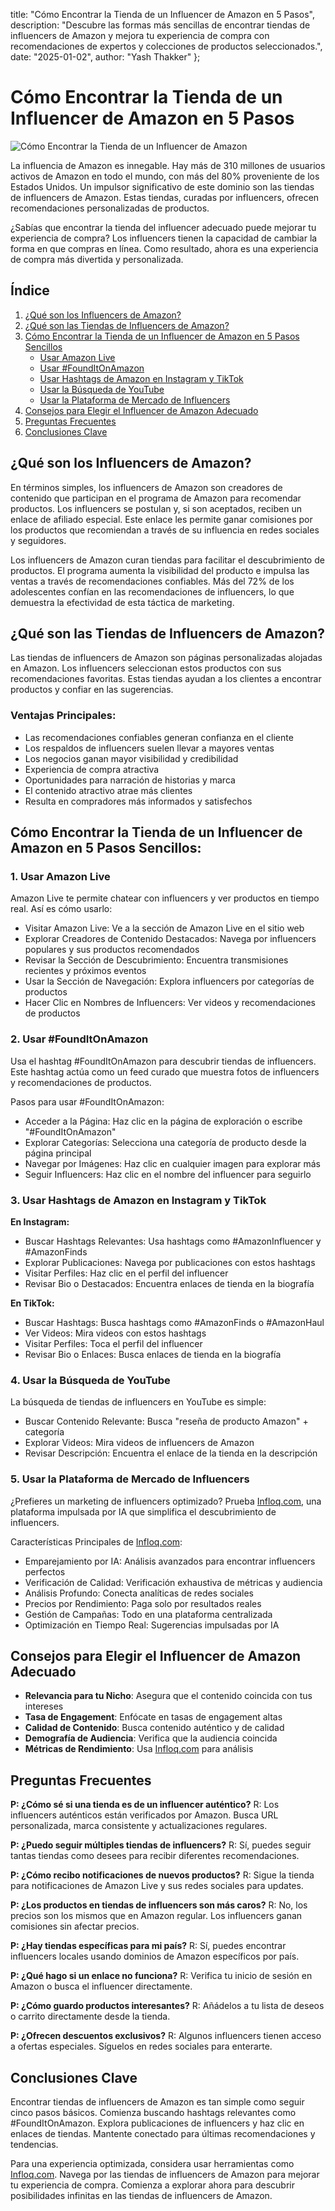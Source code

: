   title: "Cómo Encontrar la Tienda de un Influencer de Amazon en 5 Pasos",
  description: "Descubre las formas más sencillas de encontrar tiendas de influencers de Amazon y mejora tu experiencia de compra con recomendaciones de expertos y colecciones de productos seleccionados.",
  date: "2025-01-02",
  author: "Yash Thakker"
};

# Cómo Encontrar la Tienda de un Influencer de Amazon en 5 Pasos

![Cómo Encontrar la Tienda de un Influencer de Amazon](/images/blog-posts/how-to-find-amazon-influencer-storefront-in-just-5-steps.jpeg)

La influencia de Amazon es innegable. Hay más de 310 millones de usuarios activos de Amazon en todo el mundo, con más del 80% proveniente de los Estados Unidos. Un impulsor significativo de este dominio son las tiendas de influencers de Amazon. Estas tiendas, curadas por influencers, ofrecen recomendaciones personalizadas de productos.

¿Sabías que encontrar la tienda del influencer adecuado puede mejorar tu experiencia de compra? Los influencers tienen la capacidad de cambiar la forma en que compras en línea. Como resultado, ahora es una experiencia de compra más divertida y personalizada.

## Índice

1. [¿Qué son los Influencers de Amazon?](#qué-son-los-influencers-de-amazon)
2. [¿Qué son las Tiendas de Influencers de Amazon?](#qué-son-las-tiendas-de-influencers-de-amazon)
3. [Cómo Encontrar la Tienda de un Influencer de Amazon en 5 Pasos Sencillos](#cómo-encontrar-la-tienda-de-un-influencer-de-amazon-en-5-pasos-sencillos)
   - [Usar Amazon Live](#1-usar-amazon-live)
   - [Usar #FoundItOnAmazon](#2-usar-founditonamazon)
   - [Usar Hashtags de Amazon en Instagram y TikTok](#3-usar-hashtags-de-amazon-en-instagram-y-tiktok)
   - [Usar la Búsqueda de YouTube](#4-usar-la-búsqueda-de-youtube)
   - [Usar la Plataforma de Mercado de Influencers](#5-usar-la-plataforma-de-mercado-de-influencers)
4. [Consejos para Elegir el Influencer de Amazon Adecuado](#consejos-para-elegir-el-influencer-de-amazon-adecuado)
5. [Preguntas Frecuentes](#preguntas-frecuentes)
6. [Conclusiones Clave](#conclusiones-clave)

## ¿Qué son los Influencers de Amazon?

En términos simples, los influencers de Amazon son creadores de contenido que participan en el programa de Amazon para recomendar productos. Los influencers se postulan y, si son aceptados, reciben un enlace de afiliado especial. Este enlace les permite ganar comisiones por los productos que recomiendan a través de su influencia en redes sociales y seguidores.

Los influencers de Amazon curan tiendas para facilitar el descubrimiento de productos. El programa aumenta la visibilidad del producto e impulsa las ventas a través de recomendaciones confiables. Más del 72% de los adolescentes confían en las recomendaciones de influencers, lo que demuestra la efectividad de esta táctica de marketing.

## ¿Qué son las Tiendas de Influencers de Amazon?

Las tiendas de influencers de Amazon son páginas personalizadas alojadas en Amazon. Los influencers seleccionan estos productos con sus recomendaciones favoritas. Estas tiendas ayudan a los clientes a encontrar productos y confiar en las sugerencias.

### Ventajas Principales:
- Las recomendaciones confiables generan confianza en el cliente
- Los respaldos de influencers suelen llevar a mayores ventas
- Los negocios ganan mayor visibilidad y credibilidad
- Experiencia de compra atractiva
- Oportunidades para narración de historias y marca
- El contenido atractivo atrae más clientes
- Resulta en compradores más informados y satisfechos

## Cómo Encontrar la Tienda de un Influencer de Amazon en 5 Pasos Sencillos:

### 1. Usar Amazon Live

Amazon Live te permite chatear con influencers y ver productos en tiempo real. Así es cómo usarlo:

- Visitar Amazon Live: Ve a la sección de Amazon Live en el sitio web
- Explorar Creadores de Contenido Destacados: Navega por influencers populares y sus productos recomendados
- Revisar la Sección de Descubrimiento: Encuentra transmisiones recientes y próximos eventos
- Usar la Sección de Navegación: Explora influencers por categorías de productos
- Hacer Clic en Nombres de Influencers: Ver videos y recomendaciones de productos

### 2. Usar #FoundItOnAmazon

Usa el hashtag #FoundItOnAmazon para descubrir tiendas de influencers. Este hashtag actúa como un feed curado que muestra fotos de influencers y recomendaciones de productos.

Pasos para usar #FoundItOnAmazon:
- Acceder a la Página: Haz clic en la página de exploración o escribe "#FoundItOnAmazon"
- Explorar Categorías: Selecciona una categoría de producto desde la página principal
- Navegar por Imágenes: Haz clic en cualquier imagen para explorar más
- Seguir Influencers: Haz clic en el nombre del influencer para seguirlo

### 3. Usar Hashtags de Amazon en Instagram y TikTok

**En Instagram:**
- Buscar Hashtags Relevantes: Usa hashtags como #AmazonInfluencer y #AmazonFinds
- Explorar Publicaciones: Navega por publicaciones con estos hashtags
- Visitar Perfiles: Haz clic en el perfil del influencer
- Revisar Bio o Destacados: Encuentra enlaces de tienda en la biografía

**En TikTok:**
- Buscar Hashtags: Busca hashtags como #AmazonFinds o #AmazonHaul
- Ver Videos: Mira videos con estos hashtags
- Visitar Perfiles: Toca el perfil del influencer
- Revisar Bio o Enlaces: Busca enlaces de tienda en la biografía

### 4. Usar la Búsqueda de YouTube

La búsqueda de tiendas de influencers en YouTube es simple:
- Buscar Contenido Relevante: Busca "reseña de producto Amazon" + categoría
- Explorar Videos: Mira videos de influencers de Amazon
- Revisar Descripción: Encuentra el enlace de la tienda en la descripción

### 5. Usar la Plataforma de Mercado de Influencers

¿Prefieres un marketing de influencers optimizado? Prueba [Infloq.com](https://www.infloq.com/), una plataforma impulsada por IA que simplifica el descubrimiento de influencers.

Características Principales de [Infloq.com](https://www.infloq.com/):
- Emparejamiento por IA: Análisis avanzados para encontrar influencers perfectos
- Verificación de Calidad: Verificación exhaustiva de métricas y audiencia
- Análisis Profundo: Conecta analíticas de redes sociales
- Precios por Rendimiento: Paga solo por resultados reales
- Gestión de Campañas: Todo en una plataforma centralizada
- Optimización en Tiempo Real: Sugerencias impulsadas por IA

## Consejos para Elegir el Influencer de Amazon Adecuado

- **Relevancia para tu Nicho**: Asegura que el contenido coincida con tus intereses
- **Tasa de Engagement**: Enfócate en tasas de engagement altas
- **Calidad de Contenido**: Busca contenido auténtico y de calidad
- **Demografía de Audiencia**: Verifica que la audiencia coincida
- **Métricas de Rendimiento**: Usa [Infloq.com](https://www.infloq.com/) para análisis

## Preguntas Frecuentes

**P: ¿Cómo sé si una tienda es de un influencer auténtico?**
R: Los influencers auténticos están verificados por Amazon. Busca URL personalizada, marca consistente y actualizaciones regulares.

**P: ¿Puedo seguir múltiples tiendas de influencers?**
R: Sí, puedes seguir tantas tiendas como desees para recibir diferentes recomendaciones.

**P: ¿Cómo recibo notificaciones de nuevos productos?**
R: Sigue la tienda para notificaciones de Amazon Live y sus redes sociales para updates.

**P: ¿Los productos en tiendas de influencers son más caros?**
R: No, los precios son los mismos que en Amazon regular. Los influencers ganan comisiones sin afectar precios.

**P: ¿Hay tiendas específicas para mi país?**
R: Sí, puedes encontrar influencers locales usando dominios de Amazon específicos por país.

**P: ¿Qué hago si un enlace no funciona?**
R: Verifica tu inicio de sesión en Amazon o busca el influencer directamente.

**P: ¿Cómo guardo productos interesantes?**
R: Añádelos a tu lista de deseos o carrito directamente desde la tienda.

**P: ¿Ofrecen descuentos exclusivos?**
R: Algunos influencers tienen acceso a ofertas especiales. Síguelos en redes sociales para enterarte.

## Conclusiones Clave

Encontrar tiendas de influencers de Amazon es tan simple como seguir cinco pasos básicos. Comienza buscando hashtags relevantes como #FoundItOnAmazon. Explora publicaciones de influencers y haz clic en enlaces de tiendas. Mantente conectado para últimas recomendaciones y tendencias.

Para una experiencia optimizada, considera usar herramientas como [Infloq.com](https://www.infloq.com/). Navega por las tiendas de influencers de Amazon para mejorar tu experiencia de compra. Comienza a explorar ahora para descubrir posibilidades infinitas en las tiendas de influencers de Amazon.